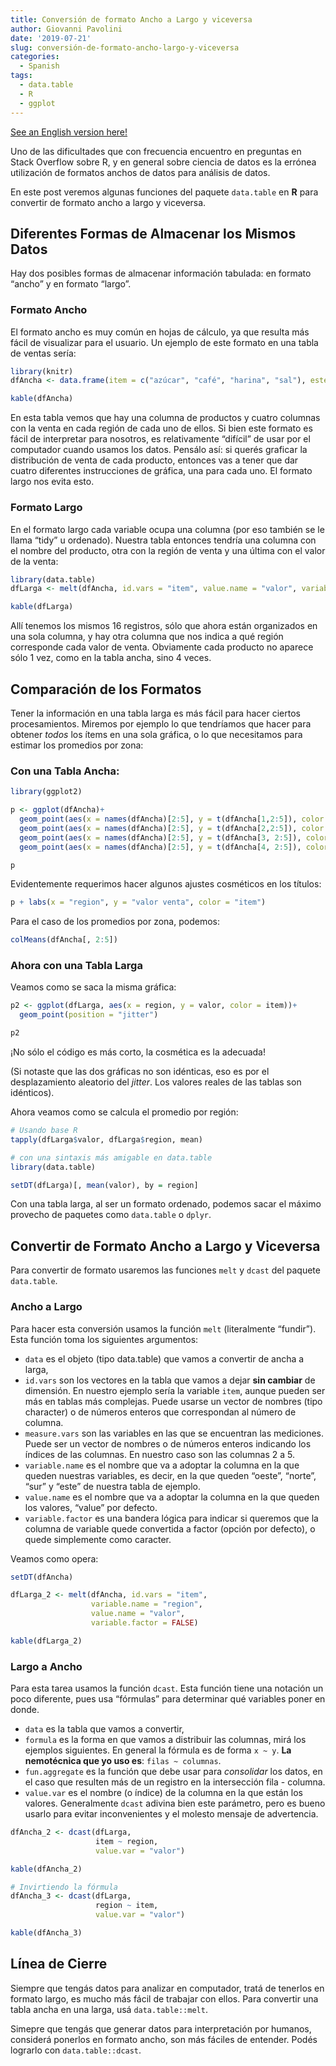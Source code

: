 ```yaml
---
title: Conversión de formato Ancho a Largo y viceversa
author: Giovanni Pavolini
date: '2019-07-21'
slug: conversión-de-formato-ancho-largo-y-viceversa
categories:
  - Spanish
tags:
  - data.table
  - R
  - ggplot
---
```


[See an English version here!](/2019/07/22/long-to-wide-and-wide-to-long-format-conversion)

Uno de las dificultades que con frecuencia encuentro en preguntas en Stack Overflow sobre R, y en general sobre ciencia de datos es la errónea utilización de formatos anchos de datos para análisis de datos.

En este post veremos algunas funciones del paquete `data.table` en **R** para convertir de formato ancho a largo y viceversa.

## Diferentes Formas de Almacenar los Mismos Datos


Hay dos posibles formas de almacenar información tabulada: en formato "ancho" y en formato "largo".

### Formato Ancho

El formato ancho es muy común en hojas de cálculo, ya que resulta más fácil de visualizar para el usuario. Un ejemplo de este formato en una tabla de ventas sería:

```r
library(knitr)
dfAncha <- data.frame(item = c("azúcar", "café", "harina", "sal"), este = c(13, 4, 4, 9), norte = c(11, 6, 2, 13), oeste = c(9, 6, 3, 11), sur = c(14, 5, 3, 10), stringsAsFactors = FALSE)
```

```r
kable(dfAncha)
```

En esta tabla vemos que hay una columna de productos y cuatro columnas con la venta en cada región de cada uno de ellos. Si bien este formato es fácil de interpretar para nosotros, es relativamente "difícil" de usar por el computador cuando usamos los datos. 
Pensálo así: si querés graficar la distribución de venta de cada producto, entonces vas a tener que dar cuatro diferentes instrucciones de gráfica, una para cada uno. El formato largo nos evita esto.

### Formato Largo

En el formato largo cada variable ocupa una columna (por eso también se le llama "tidy" u ordenado). Nuestra tabla entonces tendría una columna con el nombre del producto, otra con la región de venta y una última con el valor de la venta:

```r
library(data.table)
dfLarga <- melt(dfAncha, id.vars = "item", value.name = "valor", variable.name = "region", variable.factor = FALSE)
```


```r
kable(dfLarga)

```

Allí tenemos los mismos 16 registros, sólo que ahora están organizados en una sola columna, y hay otra columna que nos indica a qué región corresponde cada valor de venta. Obviamente cada producto no aparece sólo 1 vez, como en la tabla ancha, sino 4 veces.

## Comparación de los Formatos

Tener la información en una tabla larga es más fácil para hacer ciertos procesamientos. Miremos por ejemplo lo que tendríamos que hacer para obtener *todos* los ítems en una sola gráfica, o lo que necesitamos para estimar los promedios por zona:

### Con una Tabla Ancha:

```r
library(ggplot2)

p <- ggplot(dfAncha)+
  geom_point(aes(x = names(dfAncha)[2:5], y = t(dfAncha[1,2:5]), color = dfAncha[1,1]), position = "jitter")+
  geom_point(aes(x = names(dfAncha)[2:5], y = t(dfAncha[2,2:5]), color = dfAncha[2, 1]), position = "jitter")+
  geom_point(aes(x = names(dfAncha)[2:5], y = t(dfAncha[3, 2:5]), color = dfAncha[3,1]), position = "jitter")+
  geom_point(aes(x = names(dfAncha)[2:5], y = t(dfAncha[4, 2:5]), color = dfAncha[4,1]), position = "jitter")

p
```

Evidentemente requerimos hacer algunos ajustes cosméticos en los títulos:

```r
p + labs(x = "region", y = "valor venta", color = "item")
```

Para el caso de los promedios por zona, podemos:

```r
colMeans(dfAncha[, 2:5])
```

### Ahora con una Tabla Larga

Veamos como se saca la misma gráfica:

```r
p2 <- ggplot(dfLarga, aes(x = region, y = valor, color = item))+
  geom_point(position = "jitter")

p2
```

¡No sólo el código es más corto, la cosmética es la adecuada!

(Si notaste que las dos gráficas no son idénticas, eso es por el desplazamiento aleatorio del _jitter_. Los valores reales de las tablas son idénticos).

Ahora veamos como se calcula el promedio por región:

```r
# Usando base R
tapply(dfLarga$valor, dfLarga$region, mean)

# con una sintaxis más amigable en data.table
library(data.table)

setDT(dfLarga)[, mean(valor), by = region]

```

Con una tabla larga, al ser un formato ordenado, podemos sacar el máximo provecho de paquetes como `data.table` o `dplyr`.

## Convertir de Formato Ancho a Largo y Viceversa

Para convertir de formato usaremos las funciones `melt` y `dcast` del paquete `data.table`.

### Ancho a Largo
Para hacer esta conversión usamos la función `melt` (literalmente "fundir"). Esta función toma los siguientes argumentos:

+ `data` es el objeto (tipo data.table) que vamos a convertir de ancha a larga,
+ `id.vars` son los vectores en la tabla que vamos a dejar **sin cambiar** de dimensión. En nuestro ejemplo sería la variable `item`, aunque pueden ser más en tablas más complejas. Puede usarse un vector de nombres (tipo character) o de números enteros que correspondan al número de columna.
+ `measure.vars` son las variables en las que se encuentran las mediciones. Puede ser un vector de nombres o de números enteros indicando los índices de las columnas. En nuestro caso son las columnas 2 a 5.
+ `variable.name` es el nombre que va a adoptar la columna en la que queden nuestras variables, es decir, en la que queden "oeste", "norte", "sur" y "este" de nuestra tabla de ejemplo.
+ `value.name` es el nombre que va a adoptar la columna en la que queden los valores, "value" por defecto.
+ `variable.factor` es una bandera lógica para indicar si queremos que la columna de variable quede convertida a factor (opción por defecto), o quede simplemente como caracter.

Veamos como opera:

```r
setDT(dfAncha)

dfLarga_2 <- melt(dfAncha, id.vars = "item", 
                  variable.name = "region", 
                  value.name = "valor", 
                  variable.factor = FALSE)

kable(dfLarga_2)
```

### Largo a Ancho

Para esta tarea usamos la función `dcast`. Esta función tiene una notación un poco diferente, pues usa "fórmulas" para determinar qué variables poner en donde.

+ `data` es la tabla que vamos a convertir,
+ `formula` es la forma en que vamos a distribuir las columnas, mirá los ejemplos siguientes. En general la fórmula es de forma `x ~ y`. **La nemotécnica que yo uso es**: `filas ~ columnas`.
+ `fun.aggregate` es la función que debe usar para _consolidar_ los datos, en el caso que resulten más de un registro en la intersección fila - columna.
+ `value.var` es el nombre (o índice) de la columna en la que están los valores. Generalmente `dcast` adivina bien este parámetro, pero es bueno usarlo para evitar inconvenientes y el molesto mensaje de advertencia.

```r
dfAncha_2 <- dcast(dfLarga, 
                   item ~ region, 
                   value.var = "valor")

kable(dfAncha_2)

# Invirtiendo la fórmula
dfAncha_3 <- dcast(dfLarga, 
                   region ~ item, 
                   value.var = "valor")

kable(dfAncha_3)
```

## Línea de Cierre

Siempre que tengás datos para analizar en computador, tratá de tenerlos en formato largo, es mucho más fácil de trabajar con ellos. Para convertir una tabla ancha en una larga, usá `data.table::melt`.

Simepre que tengás que generar datos para interpretación por humanos, considerá ponerlos en formato ancho, son más fáciles de entender. Podés lograrlo con `data.table::dcast`.
